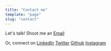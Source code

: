 ```yaml
---
title: "Contact me"
template: "page"
slug: "contact"
---
```




Let's talk!
Shoot me an [Email](mailto:hey.ayush.sharma@gmail.com)

Or, connect on
[LinkedIn](https://www.linkedin.com/in/hey-ayush) 
[Twitter](https://www.twitter.com/heyayush) 
[Github](https://github.com/heyayush)
[Instagram](https://www.instagram.com/hey.ayush.sharma)

<ContactForm />
